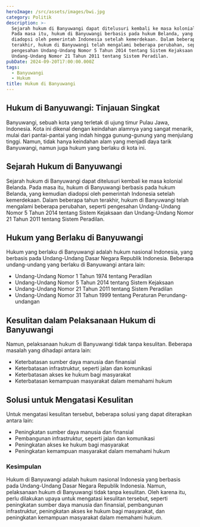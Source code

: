 ```yaml
---
heroImage: /src/assets/images/bwi.jpg
category: Politik
description: >-
  Sejarah hukum di Banyuwangi dapat ditelusuri kembali ke masa kolonial Belanda.
  Pada masa itu, hukum di Banyuwangi berbasis pada hukum Belanda, yang kemudian
  diadopsi oleh pemerintah Indonesia setelah kemerdekaan. Dalam beberapa tahun
  terakhir, hukum di Banyuwangi telah mengalami beberapa perubahan, seperti
  pengesahan Undang-Undang Nomor 5 Tahun 2014 tentang Sistem Kejaksaan dan
  Undang-Undang Nomor 21 Tahun 2011 tentang Sistem Peradilan.
pubDate: 2024-09-20T17:00:00.000Z
tags:
  - Banyuwangi
  - Hukum
title: Hukum di Banyuwangi
---
```


## **Hukum di Banyuwangi: Tinjauan Singkat**

Banyuwangi, sebuah kota yang terletak di ujung timur Pulau Jawa, Indonesia. Kota ini dikenal dengan keindahan alamnya yang sangat menarik, mulai dari pantai-pantai yang indah hingga gunung-gunung yang menjulang tinggi. Namun, tidak hanya keindahan alam yang menjadi daya tarik Banyuwangi, namun juga hukum yang berlaku di kota ini.

## Sejarah Hukum di Banyuwangi

Sejarah hukum di Banyuwangi dapat ditelusuri kembali ke masa kolonial Belanda. Pada masa itu, hukum di Banyuwangi berbasis pada hukum Belanda, yang kemudian diadopsi oleh pemerintah Indonesia setelah kemerdekaan. Dalam beberapa tahun terakhir, hukum di Banyuwangi telah mengalami beberapa perubahan, seperti pengesahan Undang-Undang Nomor 5 Tahun 2014 tentang Sistem Kejaksaan dan Undang-Undang Nomor 21 Tahun 2011 tentang Sistem Peradilan.

## Hukum yang Berlaku di Banyuwangi

Hukum yang berlaku di Banyuwangi adalah hukum nasional Indonesia, yang berbasis pada Undang-Undang Dasar Negara Republik Indonesia. Beberapa undang-undang yang berlaku di Banyuwangi antara lain:

- Undang-Undang Nomor 1 Tahun 1974 tentang Peradilan
- Undang-Undang Nomor 5 Tahun 2014 tentang Sistem Kejaksaan
- Undang-Undang Nomor 21 Tahun 2011 tentang Sistem Peradilan
- Undang-Undang Nomor 31 Tahun 1999 tentang Peraturan Perundang-undangan

## Kesulitan dalam Pelaksanaan Hukum di Banyuwangi

Namun, pelaksanaan hukum di Banyuwangi tidak tanpa kesulitan. Beberapa masalah yang dihadapi antara lain:

- Keterbatasan sumber daya manusia dan finansial
- Keterbatasan infrastruktur, seperti jalan dan komunikasi
- Keterbatasan akses ke hukum bagi masyarakat
- Keterbatasan kemampuan masyarakat dalam memahami hukum

## Solusi untuk Mengatasi Kesulitan

Untuk mengatasi kesulitan tersebut, beberapa solusi yang dapat diterapkan antara lain:

- Peningkatan sumber daya manusia dan finansial
- Pembangunan infrastruktur, seperti jalan dan komunikasi
- Peningkatan akses ke hukum bagi masyarakat
- Peningkatan kemampuan masyarakat dalam memahami hukum

### Kesimpulan

Hukum di Banyuwangi adalah hukum nasional Indonesia yang berbasis pada Undang-Undang Dasar Negara Republik Indonesia. Namun, pelaksanaan hukum di Banyuwangi tidak tanpa kesulitan. Oleh karena itu, perlu dilakukan upaya untuk mengatasi kesulitan tersebut, seperti peningkatan sumber daya manusia dan finansial, pembangunan infrastruktur, peningkatan akses ke hukum bagi masyarakat, dan peningkatan kemampuan masyarakat dalam memahami hukum.
